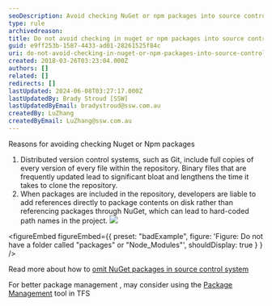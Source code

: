 ```yaml
---
seoDescription: Avoid checking NuGet or npm packages into source control to prevent repository bloat and hardcoded path names.
type: rule
archivedreason:
title: Do not avoid checking in nuget or npm packages into source control?
guid: e9ff253b-1587-4433-ad01-28261525f84c
uri: do-not-avoid-checking-in-nuget-or-npm-packages-into-source-control
created: 2018-03-26T03:23:04.000Z
authors: []
related: []
redirects: []
lastUpdated: 2024-06-08T03:27:17.000Z
lastUpdatedBy: Brady Stroud [SSW]
lastUpdatedByEmail: bradystroud@ssw.com.au
createdBy: LuZhang
createdByEmail: LuZhang@ssw.com.au
---
```


Reasons for avoiding checking Nuget or Npm packages

1. Distributed version control systems, such as Git, include full copies of every version of every file within the repository. Binary files that are frequently updated lead to significant bloat and lengthens the time it takes to clone the repository.
2. When packages are included in the repository, developers are liable to add references directly to package contents on disk rather than referencing packages through NuGet, which can lead to hard-coded path names in the project.
![](/uploads/rules/do-not-avoid-checking-in-nuget-or-npm-packages-into-source-control/nugetpackages.png)

<figureEmbed figureEmbed={{
  preset: "badExample",
  figure: 'Figure: Do not have a folder called "packages" or "Node_Modules"',
  shouldDisplay: true
} } />


Read more about how to [omit NuGet packages in source control system](https://docs.microsoft.com/en-us/nuget/consume-packages/packages-and-source-control)

For better package management , may consider using the [Package Management](https://docs.microsoft.com/en-us/vsts/package/overview?view=tfs-2018) tool in TFS
